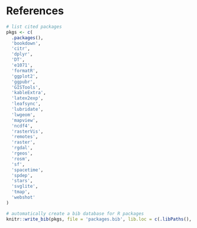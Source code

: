 # References {-}

```r
# list cited packages
pkgs <- c(
  .packages(),
  'bookdown',
  'citr',
  'dplyr',
  'DT',
  'e1071',
  'formatR',
  'ggplot2',
  'ggpubr',
  'GISTools',
  'kableExtra',
  'latex2exp',
  'leafsync',
  'lubridate',
  'lwgeom',
  'mapview',
  'ncdf4',
  'rasterVis',
  'remotes',
  'raster',
  'rgdal',
  'rgeos',
  'rosm',
  'sf',
  'spacetime',
  'spdep',
  'stars',
  'svglite',
  'tmap',
  'webshot'
)

# automatically create a bib database for R packages
knitr::write_bib(pkgs, file = 'packages.bib', lib.loc = c(.libPaths(), '~/R-tmp'))
```


<div id="refs"></div>
